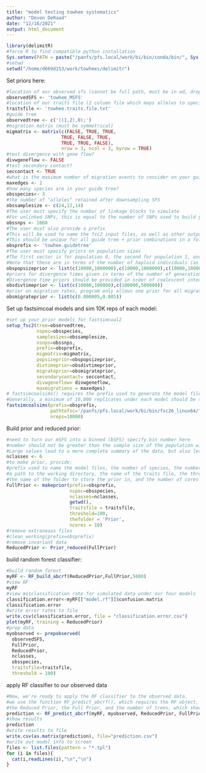 ```yaml
---
title: "model testing towhee systematics"
author: "Devon DeRaad"
date: "12/16/2021"
output: html_document
---
```


```r
library(delimitR)
#force R to find compatible python installation
Sys.setenv(PATH = paste("/panfs/pfs.local/work/bi/bin/conda/bin/", Sys.getenv("PATH"), sep=":"))
#setwd
setwd("/home/d669d153/work/towhees/delimitr")
```

Set priors here:
```r
#location of our observed sfs (cannot be full path, must be in wd, drop .obs file extension)
observedSFS <- 'towhee_MSFS'
#location of our traits file (2 column file which maps alleles to species, must be in wd)
traitsfile <- 'towhee.traits.file.txt'
#guide tree
observedtree <- c('((1,2),0);')
#migration matrix (must be symmetrical)
migmatrix <- matrix(c(FALSE, TRUE, TRUE,
                    TRUE, FALSE, TRUE,
                    TRUE, TRUE, FALSE),
                    nrow = 3, ncol = 3, byrow = TRUE)
#test divergence with gene flow?
divwgeneflow <- FALSE
#test secondary contact?
seccontact <- TRUE
#what is the maximum number of migration events to consider on your guide tree?
maxedges <- 2
#how many species are in your guide tree?
obsspecies<- 3
#the number of "alleles" retained after downsampling SFS
obssamplesize <- c(24,12,14)
#The user must specify the number of linkage blocks to simulate
#For unlinked SNPs, this is equal to the number of SNPs used to build your observed SFS
obssnps <- 2668
#The user must also provide a prefix
#This will be used to name the fsc2 input files, as well as other output files
#This should be unique for all guide tree + prior combinations in a folder, or files will be overwritten
obsprefix <- 'towhee.guidetree'
#The user must specify priors on population sizes
#The first vector is for population 0, the second for population 1, and the third for population 2
#Note that these are in terms of the number of haploid individuals (as specified in the fsc2 documentation)
obspopsizeprior <- list(c(10000,1000000),c(10000,1000000),c(10000,1000000))
#priors for divergence times given in terms of the number of generations and must be supplied as a list of vectors
#Divergence time priors should be provided in order of coalescent interval
obsdivtimeprior <- list(c(10000,100000),c(100000,500000))
#prior on migration rates, program only allows one prior for all migration rates in the default model sets
obsmigrateprior <- list(c(0.000005,0.005))
```

Set up fastsimcoal models and sim 10K reps of each model:
```r
#set up your prior models for fastsimcoal2
setup_fsc2(tree=observedtree,
           nspec=obsspecies,
           samplesizes=obssamplesize,
           nsnps=obssnps,
           prefix=obsprefix,
           migmatrix=migmatrix,
           popsizeprior=obspopsizeprior,
           divtimeprior=obsdivtimeprior,
           migrateprior=obsmigrateprior,
           secondarycontact= seccontact,
           divwgeneflow= divwgeneflow,
           maxmigrations = maxedges)
# fastsimcoalsims() requires the prefix used to generate the model files, the path to fastsimcoal2, and # of reps 
#Generally, a minimum of 10,000 replicates under each model should be simulated.
fastsimcoalsims(prefix=obsprefix,
                pathtofsc='/panfs/pfs.local/work/bi/bin/fsc26_linux64/fsc26',
                nreps=10000)
```

Build prior and reduced prior:
```r
#need to turn our mSFS into a binned (bSFS) specify bin number here
#number should not be greater than the sample size of the population with the fewest samples, as this results in sparse sampling of the SFS
#Large values lead to a more complete summary of the data, but also lead to a more sparsely sampled SFS and increased computation times
nclasses <- 6
#to make prior, provide:
#prefix used to name the model files, the number of species, the number of classes to be included in the SFS,
#a path to the working directory, the name of the traits file, the threshold,
#the name of the folder to store the prior in, and the number of cores to use.
FullPrior <- makeprior(prefix=obsprefix,
                       nspec=obsspecies,
                       nclasses=nclasses,
                       getwd(),
                       traitsfile = traitsfile,
                       threshold=100, 
                       thefolder = 'Prior',
                       ncores = 10)
#remove extraneous files
#clean_working(prefix=obsprefix)
#remove invariant data
ReducedPrior <- Prior_reduced(FullPrior)
```

build random forest classifier:
```r
#build random forest
myRF <- RF_build_abcrf(ReducedPrior,FullPrior,5000)
#view RF
myRF
#view misclassification rate for simulated data under our four models
classification.error<-myRF[["model.rf"]]$confusion.matrix
classification.error
#write error rates to file
write.csv(classification.error, file = "classification.error.csv")
plot(myRF, training = ReducedPrior)
#prep data
myobserved <- prepobserved(
  observedSFS,
  FullPrior,
  ReducedPrior,
  nclasses,
  obsspecies,
  traitsfile=traitsfile,
  threshold = 100)
```

apply RF classifier to our observed data
```r
#Now, we're ready to apply the RF classifier to the observed data.
#we use the function RF_predict_abcrf(), which requires the RF object, the observed dataset,
#the Reduced Prior, the Full Prior, and the number of trees, which should match that used to construct the classifier
prediction <- RF_predict_abcrf(myRF, myobserved, ReducedPrior, FullPrior, 5000)
#show results
prediction
#write results to file
write.csv(as.matrix(prediction), file="prediction.csv")
#write out model info to screen
files <- list.files(pattern = "*.tpl")
for (i in files){
  cat(i,readLines(i),"\n","\n")
}
```